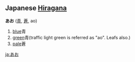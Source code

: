 == Japanese [[Hiragana]] ==                             

'''あお''' ([[青]], [[蒼]], ao)

# [[blue]]青
# [[green]]青(traffic light green is referred as "ao". Leafs also.)
# [[pale]]蒼
[[ja:あお]]